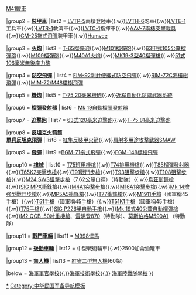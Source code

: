 {{Navbox
|name  = 中華民國海軍陸戰隊軍備
|title = [[File:Coat of arms of the Republic of China Marine Corps.svg|25px|中華民國海軍陸戰隊軍徽]] [[中華民國海軍陸戰隊]][[軍備]]

|image = [[File:Flag of the Republic of China Marine Corps.svg |100px|中華民國海軍陸戰隊軍旗]] 
|group1 = '''[[戰車]]''' 
| list1 = [[M60巴頓|M60A3戰車]]{{.w}}[[M41輕型坦克|M41戰車]] 
 
|group2 = '''[[裝甲車]]''' 
| list2 = [[LVTP-5]]兩棲登陸車{{.w}}[[LVTP-5|LVTH-6]]砲車{{.w}}[[LVTP-5|LVTE-1]]工兵車{{.w}}[[LVTP-5|LVTR-1]]救濟車{{.w}}[[LVTP-5|LVTC-1]]指揮車{{.w}}[[兩棲突擊載具|AAV-7兩棲突擊載具]]{{.w}}[[CM-21裝甲車|CM-25]][[拖式飛彈]]裝甲車{{.w}}[[悍馬 (軍用汽車)|Humvee]]

|group3 = '''[[火炮]]'''
| list3 =  [[T-65榴彈砲]]{{.w}}[[M101榴彈砲]]{{.w}}[[63甲式105公釐榴彈砲]]{{.w}}[[M109榴彈砲]]{{.w}}[[51式106毫米無後座力炮|M40A1火炮]]{{.w}}[[Mk 19自動榴彈發射器|MK19-3型40榴彈槍]]{{.w}}[[51式106毫米無後座力砲]]

|group4 = '''[[地對空飛彈|防空飛彈]]''' 
| list4 = [[FIM-92刺針便攜式防空飛彈]]{{.w}}[[MIM-72/M48欉樹飛彈|RIM-72C海欉樹飛彈]]{{.w}}[[MIM-72/M48欉樹飛彈]]

|group5 = '''[[機炮]]''' 
| list5 = [[T-75 20毫米機砲]]{{.w}}[[近程自動化防禦武器系統]]

|group6 = '''[[榴彈發射器]]''' 
| list6 = [[Mk 19自動榴彈發射器]]

|group7 = '''[[迫擊砲]]''' 
| list7 = [[63式120毫米迫擊砲]]{{.w}}[[T-75 81毫米迫擊砲]]

|group8 = '''[[反坦克火箭筒]]<br>[[反坦克飛彈|單兵反坦克飛彈]]'''
| list8 = [[紅隼反裝甲火箭]]{{.w}}[[肩射多用途攻擊武器|肩射多用途攻擊武器SMAW]] 

|group9 = '''[[飛彈]] ''' 
| list9 =[[BGM-71拖式飛彈]]{{.w}}[[FGM-148標槍飛彈]] 

|group10 = '''[[槍械]]''' 
| list10 = [[T75班用機槍]]{{.w}}[[T74排用機槍]]{{.w}}[[T85榴彈發射器]]{{.w}}[[T65突擊步槍|T65K2突擊步槍]]{{.w}}[[T91戰鬥步槍]]{{.w}}[[T93狙擊步槍]]{{.w}}[[T108狙擊步槍]]{{.w}}[[M24狙擊步槍|M24 SWS狙擊步槍]]（7.62公釐口徑）（特勤隊）{{.w}}[[烏茲衝鋒槍]]{{.w}}[[SIG MPX衝鋒槍]]{{.w}}[[M4卡賓槍|M4A1突擊步槍]]{{.w}}[[M16突擊步槍|M16A1突擊步槍]]{{.w}}[[Mk 14增強型戰鬥步槍]]{{.w}}[[HK MP5衝鋒槍|MP5A5衝鋒槍]]{{.w}}[[T77衝鋒槍]]{{.w}}[[M1911手槍]]（國軍稱45手槍）{{.w}}[[M1911手槍#台灣T51式手槍|T51手槍]]（國軍稱45手槍）{{.w}}[[M1911手槍#台灣T51式手槍|T51K1手槍]]（國軍稱45手槍）{{.w}}[[T75手槍]]{{.w}}[[SIG P226半自動手槍]]{{.w}}[[Mk 19自動榴彈發射器|Mk 19式40公釐自動榴彈槍]]{{.w}}[[白朗寧M2重機槍|M2 QCB .50吋重機槍]]、[[雷明登870泵動式霰彈槍|雷明登870]]（特勤隊）、[[莫斯伯格500泵動式霰彈槍|莫斯伯格M590A1]]
（特勤隊）

|group11 = '''[[戰鬥]][[車輛]]'''
| list11 = [[悍馬 (軍用汽車)|M998悍馬]]

|group12 = '''[[後勤]][[車輛]]'''
| list12 = 中型戰術輪車{{.w}}2500加侖油罐車

|group13 = '''[[無人機]]'''
| list13 = [[紅雀微型無人機|紅雀二型無人機]](60架)

|below =  [[中華民國海軍軍官學校|海軍軍官學校]]{{,}}[[中華民國海軍技術學校|海軍技術學校]]{{,}} [[中華民國海軍陸戰隊學校|海軍陸戰隊學校]]
}}<noinclude>

[[Category:中華民國海軍陸戰隊|*]]
[[Category:中华民国军备导航模板]]
</noinclude>